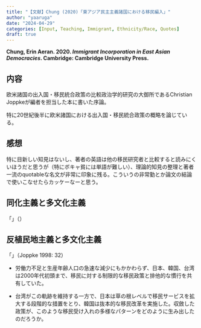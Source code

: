 ```yaml
---
title: "【文献】Chung (2020)「東アジア民主主義諸国における移民編入」"
author: "yaaruga"
date: "2024-04-29"
categories: [Input, Teaching, Immigrant, Ethnicity/Race, Quotes]
draft: true
---
```

**Chung, Erin Aeran. 2020. *Immigrant Incorporation in East Asian Democracies*. Cambridge: Cambridge University Press.**

## 内容

欧米諸国の出入国・移民統合政策の比較政治学的研究の大御所であるChristian Joppkeが編者を担当した本に書いた序論。

特に20世紀後半に欧米諸国における出入国・移民統合政策の概略を論じている。

## 感想

特に目新しい知見はないし、著者の英語は他の移民研究者と比較すると読みにくいほうだと思うが（特にボキャ貧には単語が難しい）、理論的知見の整理と著者一流のquotableな名文が非常に印象に残る。こういうの非常勤とか論文の結論で使いこなせたらカッケーなーと思う。

:::{.callout-note}
## 同化主義と多文化主義
「」（）
:::

:::{.callout-note}
## 反植民地主義と多文化主義
「」（Joppke 1998: 32）
:::

- 労働力不足と生産年齢人口の急速な減少にもかかわらず、日本、韓国、台湾は2000年代初頭まで、移民に対する制限的な移民政策と排他的な慣行を共有していた。
    
- 台湾がこの軌跡を維持する一方で、日本は草の根レベルで移民サービスを拡大する段階的な措置をとり、韓国は抜本的な移民改革を実施した。収斂した政策が、このような移民受け入れの多様なパターンをどのように生み出したのだろうか。